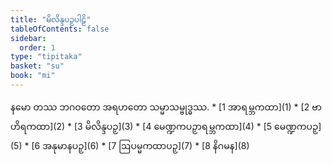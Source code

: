 ```yaml
---
title: "မိလိန္ဒပဉှပါဠိ"
tableOfContents: false
sidebar:
  order: 1
type: "tipitaka"
basket: "su"
book: "mi"
---
```


<Paragraph number="1" type="center" book="mi">
နမော တဿ ဘဂဝတော အရဟတော သမ္မာသမ္ဗုဒ္ဓဿ.

</Paragraph>

<TableOfContents book="mi">
* [1 အာရမ္ဘကထာ](1)
* [2 ဗာဟိရကထာ](2)
* [3 မိလိန္ဒပဉှ](3)
* [4 မေဏ္ဍကပဉှာရမ္ဘကထာ](4)
* [5 မေဏ္ဍကပဉှ](5)
* [6 အနုမာနပဉှ](6)
* [7 ဩပမ္မကထာပဉှ](7)
* [8 နိဂမန](8)
</TableOfContents>